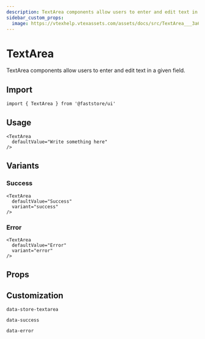 ```yaml
---
description: TextArea components allow users to enter and edit text in a given field.
sidebar_custom_props: 
  image: https://vtexhelp.vtexassets.com/assets/docs/src/TextArea___3a6bc2b4e5da9d463face8639f4e5007.png
---
```



# TextArea

TextArea components allow users to enter and edit text in a given field.

## Import

```tsx
import { TextArea } from '@faststore/ui'
```

## Usage

```tsx live
<TextArea
  defaultValue="Write something here"
/>
```

## Variants

### Success

```tsx live
<TextArea
  defaultValue="Success"
  variant="success"
/>
```

### Error

```tsx live
<TextArea
  defaultValue="Error"
  variant="error"
/>
```

## Props

<PropsSection name="TextArea" />

## Customization

`data-store-textarea`

`data-success`

`data-error`
